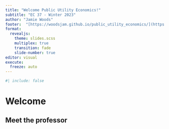 ```yaml
---
title: "Welcome Public Utility Economics!"
subtitle: "EC 37 - Winter 2023"
author: "Jamie Woods"
footer:  "[https://woodsjam.github.io/public_utility_economics/](https://woodsjam.github.io/public_utility_economics/)"
format: 
  revealjs: 
    theme: slides.scss
    multiplex: true
    transition: fade
    slide-number: true
editor: visual
execute:
  freeze: auto
---
```


```r
#| include: false

```


# Welcome

## Meet the professor
